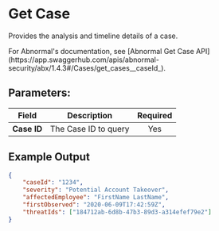 
# Get Case

Provides the analysis and timeline details of a case.

<Callout type="info">
	For Abnormal's documentation, see [Abnormal Get Case
	API](https://app.swaggerhub.com/apis/abnormal-security/abx/1.4.3#/Cases/get_cases__caseId_).
</Callout>

## Parameters:

| Field       | Description          | Required |
| ----------- | -------------------- | :------: |
| **Case ID** | The Case ID to query |   Yes    |

## Example Output

```json
{
	"caseId": "1234",
	"severity": "Potential Account Takeover",
	"affectedEmployee": "FirstName LastName",
	"firstObserved": "2020-06-09T17:42:59Z",
	"threatIds": ["184712ab-6d8b-47b3-89d3-a314efef79e2"]
}
```
